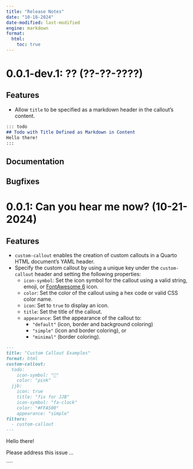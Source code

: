 ```yaml
---
title: "Release Notes"
date: "10-18-2024"
date-modified: last-modified
engine: markdown
format: 
  html:
    toc: true
---
```


# 0.0.1-dev.1: ?? (??-??-????)

## Features

- Allow `title` to be specified as a markdown header in the callout's content.

````md
::: todo
## Todo with Title Defined as Markdown in Content
Hello there!
:::
````

## Documentation

## Bugfixes


# 0.0.1: Can you hear me now? (10-21-2024)

## Features

- `custom-callout` enables the creation of custom callouts in a Quarto HTML document's YAML header.
- Specify the custom callout by using a unique key under the `custom-callout` header and setting the following properties:
  - `icon-symbol`: Set the icon symbol for the callout using a valid string, emoji, or [FontAwesome 6](https://fontawesome.com/search?o=r&m=free) icon.
  - `color`: Set the color of the callout using a hex code or valid CSS color name.
  - `icon`: Set to `true` to display an icon.
  - `title`: Set the title of the callout.
  - `appearance`: Set the appearance of the callout to:
    - `"default"` (icon, border and background coloring)
    - `"simple"` (icon and border coloring), or
    - `"minimal"` (border coloring).

````md
---
title: "Custom Callout Examples"
format: html
custom-callout:    
  todo:
    icon-symbol: "📝"
    color: "pink"
  jjb:
    icon: true
    title: "fix for JJB"
    icon-symbol: "fa-clock"
    color: "#FFA500"
    appearance: "simple"
filters:
  - custom-callout
---
````

::: todo
Hello there!
:::

::: jjb
Please address this issue ...
:::
````